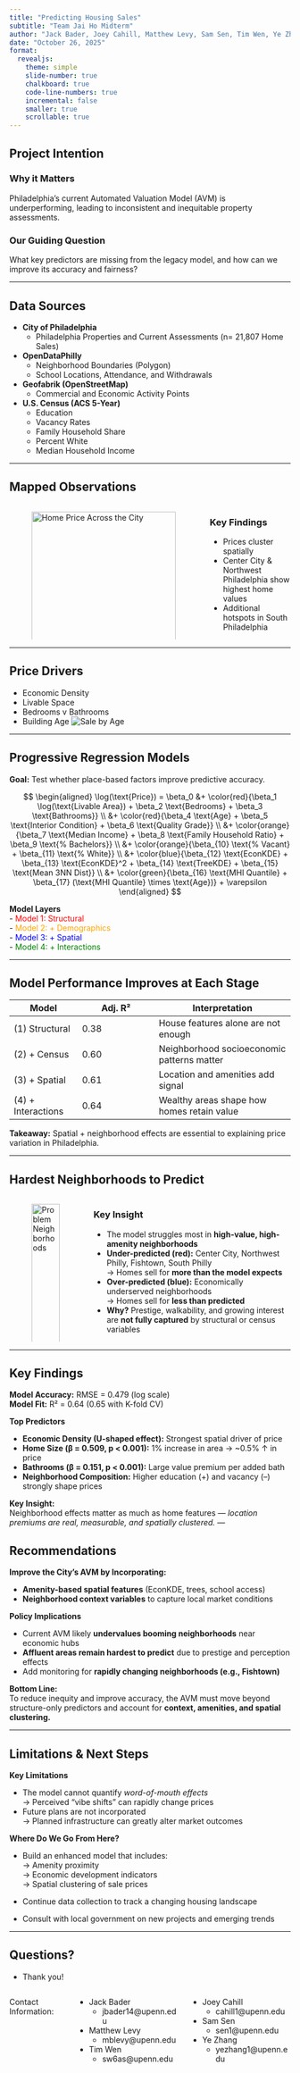 ```yaml
---
title: "Predicting Housing Sales"
subtitle: "Team Jai Ho Midterm"
author: "Jack Bader, Joey Cahill, Matthew Levy, Sam Sen, Tim Wen, Ye Zhang"
date: "October 26, 2025"
format: 
  revealjs:
    theme: simple
    slide-number: true
    chalkboard: true
    code-line-numbers: true
    incremental: false
    smaller: true
    scrollable: true
---
```


## Project Intention

### **Why it Matters**
Philadelphia’s current Automated Valuation Model (AVM) is underperforming, leading to inconsistent and inequitable property assessments.

### **Our Guiding Question**

What key predictors are missing from the legacy model, and how can we improve its accuracy and fairness?

---

## Data Sources

- **City of Philadelphia**
  - Philadelphia Properties and Current Assessments (n= 21,807 Home Sales)

- **OpenDataPhilly**
  - Neighborhood Boundaries (Polygon)
  - School Locations, Attendance, and Withdrawals

- **Geofabrik (OpenStreetMap)**
  - Commercial and Economic Activity Points

- **U.S. Census (ACS 5-Year)**
  - Education
  - Vacancy Rates
  - Family Household Share
  - Percent White
  - Median Household Income


---

## Mapped Observations

:::: {.columns}
::: {.column width="70%"}
![Home Price Across the City](median_price_map.png){width=100%}
:::

::: {.column width="30%"}
### **Key Findings**
- Prices cluster spatially  
- Center City & Northwest Philadelphia show highest home values  
- Additional hotspots in South Philadelphia  
:::
::::


---

## Price Drivers

- Economic Density
- Livable Space
- Bedrooms v Bathrooms
- Building Age
![Sale by Age](homeSaleAge.jpeg)

---

## Progressive Regression Models

**Goal:** Test whether place-based factors improve predictive accuracy.

$$
\begin{aligned}
\log(\text{Price}) = \beta_0 &+ \color{red}{\beta_1 \log(\text{Livable Area}) + \beta_2 \text{Bedrooms} + \beta_3 \text{Bathrooms}} \\
&+ \color{red}{\beta_4 \text{Age} + \beta_5 \text{Interior Condition} + \beta_6 \text{Quality Grade}} \\
&+ \color{orange}{\beta_7 \text{Median Income} + \beta_8 \text{Family Household Ratio} + \beta_9 \text{% Bachelors}} \\
&+ \color{orange}{\beta_{10} \text{% Vacant} + \beta_{11} \text{% White}} \\
&+ \color{blue}{\beta_{12} \text{EconKDE} + \beta_{13} \text{EconKDE}^2 + \beta_{14} \text{TreeKDE} + \beta_{15} \text{Mean 3NN Dist}} \\
&+ \color{green}{\beta_{16} \text{MHI Quantile} + \beta_{17} (\text{MHI Quantile} \times \text{Age})} + \varepsilon
\end{aligned}
$$

**Model Layers**  
- <span style="color:red">Model 1: Structural</span>  
- <span style="color:orange">Model 2: + Demographics</span>  
- <span style="color:blue">Model 3: + Spatial</span>  
- <span style="color:green">Model 4: + Interactions</span>

---

## Model Performance Improves at Each Stage

| Model | Adj. R² | Interpretation |
|--------|---------|----------------|
| (1) Structural | 0.38 | House features alone are not enough |
| (2) + Census | 0.60 | Neighborhood socioeconomic patterns matter |
| (3) + Spatial | 0.61 | Location and amenities add signal |
| (4) + Interactions | 0.64 | Wealthy areas shape how homes retain value |

**Takeaway:** Spatial + neighborhood effects are essential to explaining price variation in Philadelphia.

---

## Hardest Neighborhoods to Predict

:::: columns
::: column
![Problem Neighborhoods](residual_map.png){width=100%}
:::

::: column
### **Key Insight**
- The model struggles most in **high-value, high-amenity neighborhoods**
- **Under-predicted (red):** Center City, Northwest Philly, Fishtown, South Philly  
  → Homes sell for **more than the model expects**
- **Over-predicted (blue):** Economically underserved neighborhoods  
  → Homes sell for **less than predicted**
- **Why?** Prestige, walkability, and growing interest are **not fully captured** by structural or census variables
:::
::::


---

## Key Findings

**Model Accuracy:** RMSE = 0.479 (log scale)  
**Model Fit:** R² = 0.64 (0.65 with K-fold CV)

**Top Predictors**

- **Economic Density (U-shaped effect):** Strongest spatial driver of price
- **Home Size (β = 0.509, p < 0.001):** 1% increase in area → ~0.5% ↑ in price
- **Bathrooms (β = 0.151, p < 0.001):** Large value premium per added bath
- **Neighborhood Composition:** Higher education (+) and vacancy (–) strongly shape prices

**Key Insight:**  
Neighborhood effects matter as much as home features — *location premiums are real, measurable, and spatially clustered.*
---

## Recommendations

**Improve the City’s AVM by Incorporating:**

- **Amenity-based spatial features** (EconKDE, trees, school access)
- **Neighborhood context variables** to capture local market conditions

**Policy Implications**

- Current AVM likely **undervalues booming neighborhoods** near economic hubs
- **Affluent areas remain hardest to predict** due to prestige and perception effects
- Add monitoring for **rapidly changing neighborhoods (e.g., Fishtown)**

**Bottom Line:**  
To reduce inequity and improve accuracy, the AVM must move beyond structure-only predictors and account for **context, amenities, and spatial clustering.**


---

## Limitations & Next Steps

**Key Limitations**

- The model cannot quantify *word-of-mouth effects*  
  → Perceived “vibe shifts” can rapidly change prices
- Future plans are not incorporated  
  → Planned infrastructure can greatly alter market outcomes

**Where Do We Go From Here?**

- Build an enhanced model that includes:  
  → Amenity proximity  
  → Economic development indicators  
  → Spatial clustering of sale prices
  
- Continue data collection to track a changing housing landscape
- Consult with local government on new projects and emerging trends


---

## Questions?

- Thank you!

:::: {.columns}

Contact Information:

::: {.column width="50%"}
- Jack Bader
  - jbader14@upenn.edu
- Matthew Levy
  - mblevy@upenn.edu
- Tim Wen
  - sw6as@upenn.edu

:::
 
::: {.column width="50%"}
- Joey Cahill
  - cahill1@upenn.edu
- Sam Sen
  - sen1@upenn.edu
- Ye Zhang
  - yezhang1@upenn.edu

:::

::::
